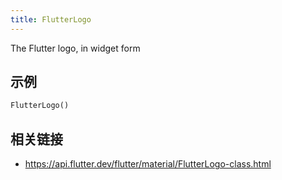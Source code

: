 ```yaml
---
title: FlutterLogo
---
```


The Flutter logo, in widget form

## 示例

```dart liveslice=FlutterLogo
FlutterLogo()
```

## 相关链接

- https://api.flutter.dev/flutter/material/FlutterLogo-class.html
